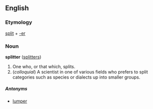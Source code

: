 ==English==
===Etymology===
[[split]] + [[-er]]

===Noun===
'''splitter''' ([[splitters]])

#One who, or that which, splits.
# (''colloquial'') A scientist in one of various fields who prefers to split categories such as species or dialects up into smaller groups.

=====Antonyms=====
*[[lumper]]